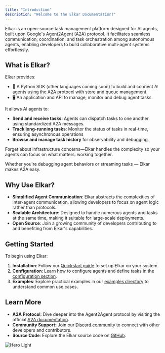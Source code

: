 ```yaml
---
title: "Introduction"
description: "Welcome to the Elkar Documentation!"
---
```


Elkar is an open-source task management platform designed for AI agents, built upon Google's Agent2Agent (A2A) protocol. It facilitates seamless communication, coordination, and task orchestration among autonomous agents, enabling developers to build collaborative multi-agent systems effortlessly.

## What is Elkar?

Elkar provides:

- 🐍 A Python SDK (other languages coming soon) to build and connect AI agents using the A2A protocol with store and queue management.
- 🖥️ An application and API to manage, monitor and debug agent tasks.

It allows  AI agents to:

- **Send and receive tasks**: Agents can dispatch tasks to one another using standardized A2A messages.
- **Track long-running tasks**: Monitor the status of tasks in real-time, ensuring asynchronous operations
- **Browse and manage task history** for observability and debugging

Forget about infrastructure concerns—Elkar handles the complexity so your agents can focus on what matters: working together.

Whether you're debugging agent behaviors or streaming tasks — Elkar makes A2A easy.

## Why Use Elkar?

- **Simplified Agent Communication**: Elkar abstracts the complexities of inter-agent communication, allowing developers to focus on agent logic rather than protocols.
- **Scalable Architecture**: Designed to handle numerous agents and tasks at the same time, making it suitable for large-scale deployments.
- **Open Source**: Join a growing community of developers contributing to and benefiting from Elkar's capabilities.

## Getting Started

To begin using Elkar:

1. **Installation**: Follow our [Quickstart guide](quickstart.mdx) to set up Elkar on your system.
2. **Configuration**: Learn how to configure agents and define tasks in the [configuration section](configuration.md).
3. **Examples**: Explore practical examples in our [examples directory](examples.md) to understand common use cases.

## Learn More

- **A2A Protocol**: Dive deeper into the Agent2Agent protocol by visiting the official [A2A documentation](https://github.com/google/A2A).
- **Community Support**: Join our [Discord community](https://discord.gg/HDB4rkqn) to connect with other developers and contributors.
- **Source Code**: Explore the Elkar source code on [GitHub](https://github.com/elkar-ai/elkar-a2a).

<img
  className="block dark:hidden"
  src="/images/hero-light.png"
  alt="Hero Light"
/>